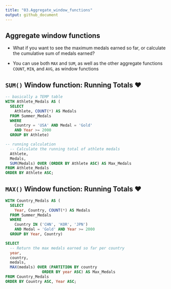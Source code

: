 ```yaml
---
title: "03.Aggregate_window_functions"
output: github_document
---
```


## Aggregate window functions

* What if you want to see the maximum medals earned so far, or calculate the cumulative sum of medals earned?

* You can use both `MAX` and `SUM`, as well as the other aggregate functions `COUNT`, `MIN`, and `AVG`, as window functions

## `SUM()` Window function: **Running Totals** ❤️

```sql
-- basically a TEMP table
WITH Athlete_Medals AS (
  SELECT
    Athlete, COUNT(*) AS Medals
  FROM Summer_Medals
  WHERE
    Country = 'USA' AND Medal = 'Gold'
    AND Year >= 2000
  GROUP BY Athlete)

-- running calculation
  -- Calculate the running total of athlete medals
  Athlete,
  Medals,
  SUM(Medals) OVER (ORDER BY Athlete ASC) AS Max_Medals
FROM Athlete_Medals
ORDER BY Athlete ASC;
```

## `MAX()` Window function: **Running Totals** ❤️

```sql
WITH Country_Medals AS (
  SELECT
    Year, Country, COUNT(*) AS Medals
  FROM Summer_Medals
  WHERE
    Country IN ('CHN', 'KOR', 'JPN')
    AND Medal = 'Gold' AND Year >= 2000
  GROUP BY Year, Country)

SELECT
  -- Return the max medals earned so far per country
  year,
  country,
  medals,
  MAX(medals) OVER (PARTITION BY country
                ORDER BY year ASC) AS Max_Medals
FROM Country_Medals
ORDER BY Country ASC, Year ASC;

```


